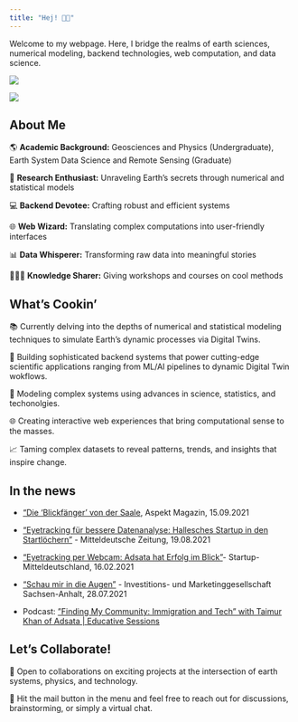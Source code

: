 ```yaml
---
title: "Hej! 👋🏼"
---
```


Welcome to my webpage. Here, I bridge the realms of earth sciences, numerical modeling, backend technologies, web computation, and data science.

 <a href="https://www.linkedin.com/in/taimur-h-khan/">
    <img src="https://img.shields.io/badge/linkedin-%230077B5.svg?&style=for-the-badge&logo=linkedin&logoColor=white" />
  </a>
 
  <a href="https://github.com/thisistaimur">
    <img src="https://img.shields.io/badge/github-%23121011.svg?style=for-the-badge&logo=github&logoColor=white)" />
  </a>

## About Me

🌎 **Academic Background:** Geosciences and Physics (Undergraduate), Earth System Data Science and Remote Sensing (Graduate)

🔬 **Research Enthusiast:** Unraveling Earth's secrets through numerical and statistical models

💻 **Backend Devotee:** Crafting robust and efficient systems

🌐 **Web Wizard:** Translating complex computations into user-friendly interfaces

📊 **Data Whisperer:** Transforming raw data into meaningful stories

👨🏻‍🏫 **Knowledge Sharer:** Giving workshops and courses on cool methods

## What's Cookin'

📚 Currently delving into the depths of numerical and statistical modeling techniques to simulate Earth's dynamic processes via Digital Twins.

🔧 Building sophisticated backend systems that power cutting-edge scientific applications ranging from ML/AI pipelines to dynamic Digital Twin wokflows.

🧮 Modeling complex systems using advances in science, statistics, and techonolgies.

🌐 Creating interactive web experiences that bring computational sense to the masses.

📈 Taming complex datasets to reveal patterns, trends, and insights that inspire change.

## In the news

- ["Die 'Blickfänger' von der Saale](https://issuu.com/aspekt-magazin/docs/aspekt_09_2021_es/s/13541949), Aspekt Magazin, 15.09.2021
  
- [“Eyetracking für bessere Datenanalyse: Hallesches Startup in den Startlöchern”](https://www.mz.de/lokal/halle-saale/eyetracking-fur-bessere-datenanalyse-hallesches-startup-in-den-startlochern-1708417) - Mitteldeutsche Zeitung, 19.08.2021


- [“Eyetracking per Webcam: Adsata hat Erfolg im Blick”](https://startup-mitteldeutschland.de/adsata-eyetracking-per-webcam/)-  Startup-Mitteldeutschland, 16.02.2021


- [“Schau mir in die Augen”](https://www.investieren-in-sachsen-anhalt.de/report-invest/schau-mir-in-die-augen) - Investitions- und Marketinggesellschaft Sachsen-Anhalt, 28.07.2021

- Podcast: [”Finding My Community: Immigration and Tech” with Taimur Khan of Adsata | Educative Sessions](https://educativesessions.podbean.com/e/30-finding-my-community-immigration-and-tech-with-taimur-khan-of-adsata-educative-sessions/)



## Let's Collaborate!

🌱 Open to collaborations on exciting projects at the intersection of earth systems, physics, and technology.

💬 Hit the mail button in the menu and feel free to reach out for discussions, brainstorming, or simply a virtual chat.

 
